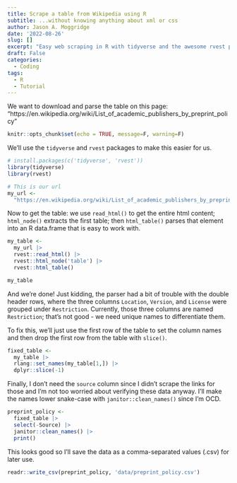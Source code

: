 ```yaml
---
title: Scrape a table from Wikipedia using R
subtitle: ...without knowing anything about xml or css
author: Jason A. Moggridge
date: '2022-08-26'
slug: []
excerpt: "Easy web scraping in R with tidyverse and the awesome rvest package"
draft: False
categories:
  - Coding
tags:
  - R
  - Tutorial
---
```



We want to download and parse the table on this page: "https://en.wikipedia.org/wiki/List_of_academic_publishers_by_preprint_policy"  

```r
knitr::opts_chunk$set(echo = TRUE, message=F, warning=F)
```

We'll use the `tidyverse` and `rvest` packages to make this easier for us.

```r
# install.packages(c('tidyverse', 'rvest'))
library(tidyverse)
library(rvest)

# This is our url
my_url <- 
  "https://en.wikipedia.org/wiki/List_of_academic_publishers_by_preprint_policy"
```

Now to get the table: we use `read_html()` to get the entire html content; `html_node()` extracts the first table; then `html_table()` parses that element into an R data.frame that is easy to work with.

```r
my_table <- 
  my_url |> 
  rvest::read_html() |>
  rvest::html_node('table') |> 
  rvest::html_table()

my_table
```

And we're done! Just kidding, the parser had a bit of trouble with the double header rows, where the three columns `Location`, `Version`, and `License` were grouped under `Restriction`. Currently, those three columns are named `Restriction`;  that's not good - we need unique names to differentiate them.  

To fix this, we'll just use the first row of the table to set the column names and then drop the first row from the table with `slice()`.

```r
fixed_table <- 
  my_table |> 
  rlang::set_names(my_table[1,]) |>
  dplyr::slice(-1)
```

Finally, I don't need the `source` column since I didn't scrape the links for those and I'm not too worried about verifying these data anyway. I'll make the names lower snake-case with `janitor::clean_names()` since I'm OCD.

```r
preprint_policy <- 
  fixed_table |> 
  select(-Source) |> 
  janitor::clean_names() |> 
  print()
```

This looks good so I'll save the data as a comma-separated values (.csv) for later use.

```r
readr::write_csv(preprint_policy, 'data/preprint_policy.csv')
```

